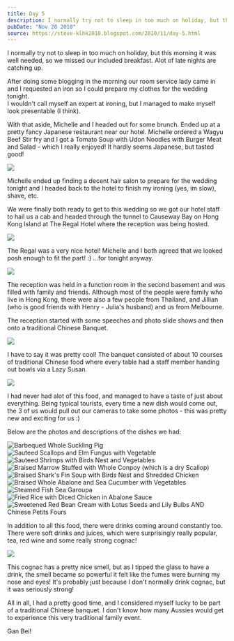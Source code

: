 ```yaml
---
title: Day 5
description: I normally try not to sleep in too much on holiday, but this morning it was well needed, so we missed our included breakfast. Alot of late n...
pubDate: "Nov 28 2010"
source: https://steve-klhk2010.blogspot.com/2010/11/day-5.html
---
```



I normally try not to sleep in too much on holiday, but this morning it was well needed, so we missed our included breakfast. Alot of late nights are catching up.

After doing some blogging in the morning our room service lady came in and I requested an iron so I could prepare my clothes for the wedding tonight.  
I wouldn't call myself an expert at ironing, but I managed to make myself look presentable (I think).

With that aside, Michelle and I headed out for some brunch. Ended up at a pretty fancy Japanese restaurant near our hotel. Michelle ordered a Wagyu Beef Stir fry and I got a Tomato Soup with Udon Noodles with Burger Meat and Salad - which I really enjoyed! It hardly seems Japanese, but tasted good!

<Img
  originalAspectRatio
  src="2010-kuala-lumpur-hong-kong/xjxbds1oontik0ciizir.jpg"
/>

Michelle ended up finding a decent hair salon to prepare for the wedding tonight and I headed back to the hotel to finish my ironing (yes, im slow), shave, etc.

We were finally both ready to get to this wedding so we got our hotel staff to hail us a cab and headed through the tunnel to Causeway Bay on Hong Kong Island at The Regal Hotel where the reception was being hosted.

<Img
  originalAspectRatio
  src="2010-kuala-lumpur-hong-kong/xt4kzswt0upltyjkkry5.jpg"
/>

The Regal was a very nice hotel! Michelle and I both agreed that we looked posh enough to fit the part! :) ...for tonight anyway.

<Img
  originalAspectRatio
  src="2010-kuala-lumpur-hong-kong/qj8yjooourisxjbkyga5.jpg"
/>

The reception was held in a function room in the second basement and was filled with family and friends. Although most of the people were family who live in Hong Kong, there were also a few people from Thailand, and Jillian (who is good friends with Henry - Julia's husband) and us from Melbourne.

The reception started with some speeches and photo slide shows and then onto a traditional Chinese Banquet.

<Img
  originalAspectRatio
  src="2010-kuala-lumpur-hong-kong/siuxpyxgtp6xzyhyfe7h.jpg"
/>

I have to say it was pretty cool! The banquet consisted of about 10 courses of traditional Chinese food where every table had a staff member handing out bowls via a Lazy Susan.

<Img
  originalAspectRatio
  src="2010-kuala-lumpur-hong-kong/mekttr8pugkpf5cusiq2.jpg"
/>

I had never had alot of this food, and managed to have a taste of just about everything. Being typical tourists, every time a new dish would come out, the 3 of us would pull out our cameras to take some photos - this was pretty new and exciting for us :)

Below are the photos and descriptions of the dishes we had:

<Grid>
  <Img
    alt="Barbequed Whole Suckling Pig"
    src="2010-kuala-lumpur-hong-kong/pbafctlgz85rsoe7svum.jpg"
  />
  <Img
    alt="Sauteed Scallops and Elm Fungus with Vegetable"
    src="2010-kuala-lumpur-hong-kong/ww8kodmyw8hxawakhbse.jpg"
  />
  <Img
    alt="Sauteed Shrimps with Birds Nest and Vegetables"
    src="2010-kuala-lumpur-hong-kong/fuz6ilrdynja2l8be3ht.jpg"
  />
  <Img
    alt="Braised Marrow Stuffed with Whole Conpoy (which is a dry Scallop)"
    src="2010-kuala-lumpur-hong-kong/hwk9mcpt9xeilmnngb5z.jpg"
  />
  <Img
    alt="Braised Shark's Fin Soup with Birds Nest and Shredded Chicken"
    src="2010-kuala-lumpur-hong-kong/a70auz9a63fvfhlrpv78.jpg"
  />
  <Img
    alt="Braised Whole Abalone and Sea Cucumber with Vegetables"
    src="2010-kuala-lumpur-hong-kong/rqva9jemorm4urvafse4.jpg"
  />
  <Img
    alt="Steamed Fish Sea Garoupa"
    src="2010-kuala-lumpur-hong-kong/phvkzf2vraqp6fp7oqdz.jpg"
  />
  <Img
    alt="Fried Rice with Diced Chicken in Abalone Sauce"
    src="2010-kuala-lumpur-hong-kong/wq0mhaauq6panna7sx4e.jpg"
  />
  <Img
    alt="Sweetened Red Bean Cream with Lotus Seeds and Lily Bulbs AND Chinese Petits Fours"
    src="2010-kuala-lumpur-hong-kong/atvzfcfxrxbki30pwlhj.jpg"
  />
</Grid>

In addition to all this food, there were drinks coming around constantly too. There were soft drinks and juices, which were surprisingly really popular, tea, red wine and some really strong cognac!

<Img
  originalAspectRatio
  src="2010-kuala-lumpur-hong-kong/hf5cj9odew6oswnepgbv.jpg"
/>

This cognac has a pretty nice smell, but as I tipped the glass to have a drink, the smell became so powerful it felt like the fumes were burning my nose and eyes! It's probably just because I don't normally drink cognac, but it was seriously strong!

All in all, I had a pretty good time, and I considered myself lucky to be part of a traditional Chinese banquet. I don't know how many Aussies would get to experience this very traditional family event.

Gan Bei!
